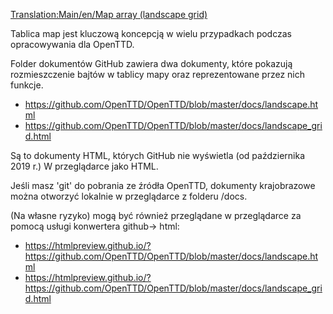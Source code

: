 [[Translation:Main/en/Map array (landscape grid)]]
<!--{{en/DevDoc}}-->{{pl/Rozwój}}

Tablica map jest kluczową koncepcją w wielu przypadkach podczas opracowywania dla OpenTTD.

Folder dokumentów GitHub zawiera dwa dokumenty, które pokazują rozmieszczenie bajtów w tablicy mapy oraz reprezentowane przez nich funkcje.  

* https://github.com/OpenTTD/OpenTTD/blob/master/docs/landscape.html 
* https://github.com/OpenTTD/OpenTTD/blob/master/docs/landscape_grid.html

Są to dokumenty HTML, których GitHub nie wyświetla (od października 2019 r.) W przeglądarce jako HTML.  

Jeśli masz 'git' do pobrania ze źródła OpenTTD, dokumenty krajobrazowe można otworzyć lokalnie w przeglądarce z folderu /docs.

(Na własne ryzyko) mogą być również przeglądane w przeglądarce za pomocą usługi konwertera github-> html:

* https://htmlpreview.github.io/?https://github.com/OpenTTD/OpenTTD/blob/master/docs/landscape.html 
* https://htmlpreview.github.io/?https://github.com/OpenTTD/OpenTTD/blob/master/docs/landscape_grid.html